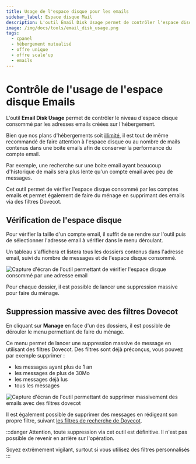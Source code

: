 ```yaml
---
title: Usage de l'espace disque pour les emails
sidebar_label: Espace disque Mail
description: L'outil Email Disk Usage permet de contrôler l'espace disque consommé par les adresses emails et supprimer massivement des emails
image: /img/docs/tools/email_disk_usage.png
tags:
  - cpanel
  - hébergement mutualisé
  - offre unique
  - offre scale'up
  - emails
---
```


# Contrôle de l'usage de l'espace disque Emails

L'outil **Email Disk Usage** permet de contrôler le niveau d'espace disque consommé par les adresses emails créées sur
l'hébergement.

Bien que nos plans d'hébergements soit [illimité](https://www.o2switch.fr/hebergement-illimite/),
il est tout de même recommandé de faire attention à l'espace disque ou au nombre de mails contenus dans une boite emails
afin de conserver la performance du compte email.

Par exemple, une recherche sur une boite email ayant beaucoup d'historique de mails sera  plus lente qu'un compte
email avec peu de messages.

Cet outil permet de vérifier l'espace disque consommé par les comptes emails et permet également de faire du ménage
en supprimant des emails via des filtres Dovecot.

<PreviewToolCard tool='email_disk_usage' />

## Vérification de l'espace disque

Pour vérifier la taille d'un compte email, il suffit de se rendre sur l'outil puis de sélectionner l'adresse email à
vérifier dans le menu déroulant.

Un tableau s'affichera et listera tous les dossiers contenus dans l'adresse email, suivi du nombre de messages et de
l'espace disque consommé.

<Image
    src="/img/docs/cpanel/emails/controle-espace-disque-email.png"
    title="Espace disque consommé par l'adresse email"
    caption="Contrôle de l'espace disque consommé par l'adresse email"
    alt="Capture d'écran de l'outil permettant de vérifier l'espace disque consommé par une adresse email"
/>

Pour chaque dossier, il est possible de lancer une suppression massive pour faire du ménage.

## Suppression massive avec des filtres Dovecot

En cliquant sur **Manage** en face d'un des dossiers, il est possible de dérouler le menu permettant de faire du
ménage.

Ce menu permet de lancer une suppression massive de message en utilisant des filtres Dovecot. Des filtres sont
déjà préconçus, vous pouvez par exemple supprimer :
  * les messages ayant plus de 1 an
  * les messages de plus de 30Mo
  * les messages déjà lus
  * tous les messages

<Image
    src="/img/docs/cpanel/emails/email-suppression-massive.png"
    title="Les filtres pour supprimer massivement des emails"
    caption="L'outil pour supprimer massivement des emails à partir de filtre Dovecot pour faire du ménage"
    alt="Capture d'écran de l'outil permettant de supprimer massivement des emails avec des filtres dovecot"
/>

Il est également possible de supprimer des messages en rédigeant son propre filtre, suivant [les filtres de recherche
de Dovecot](https://doc.dovecot.org/main/core/man/doveadm-search-query.7.html).

:::danger
Attention, toute suppression via cet outil est définitive. Il n'est pas possible de revenir en arrière sur l'opération.

Soyez extrêmement vigilant, surtout si vous utilisez des filtres personnalisés
:::